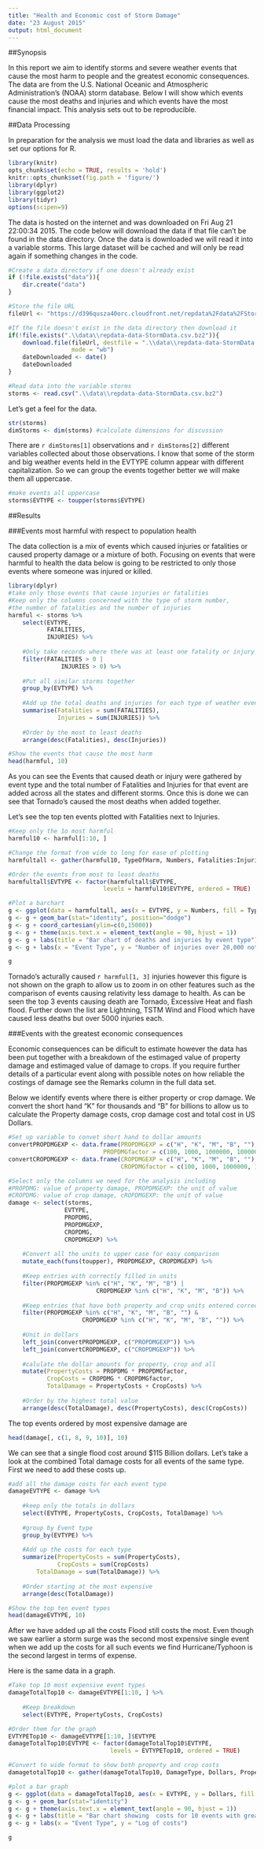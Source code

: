 ```yaml
---
title: "Health and Economic cost of Storm Damage"
date: "23 August 2015"
output: html_document
---
```


##Synopsis

In this report we aim to identify storms and severe weather events that cause the most harm to people and the greatest economic consequences. The data are from the U.S. National Oceanic and Atmospheric Administration's (NOAA) storm database. Below I will show which events cause the most deaths and injuries and which events have the most financial impact. This analysis sets out to be reproducible.

##Data Processing

In preparation for the analysis we must load the data and libraries as well as set our options for R.

```r
library(knitr)
opts_chunk$set(echo = TRUE, results = 'hold')
knitr::opts_chunk$set(fig.path = 'figure/')
library(dplyr)
library(ggplot2)
library(tidyr)
options(scipen=9)
```

The data is hosted on the internet and was downloaded on Fri Aug 21 22:00:34 2015. The code below will download the data if that file can't be found in the data directory. Once the data is downloaded we will read it into a variable storms. This large dataset will be cached and will only be read again if something changes in the code.

```r
#Create a data directory if one doesn't already exist
if (!file.exists("data")){
    dir.create("data")
}

#Store the file URL
fileUrl <- "https://d396qusza40orc.cloudfront.net/repdata%2Fdata%2FStormData.csv.bz2"

#If the file doesn't exist in the data directory then download it
if(!file.exists(".\\data\\repdata-data-StormData.csv.bz2")){
    download.file(fileUrl, destfile = ".\\data\\repdata-data-StormData.csv.bz2", 
                  mode = "wb")
    dateDownloaded <- date()
    dateDownloaded
}

#Read data into the variable storms
storms <- read.csv(".\\data\\repdata-data-StormData.csv.bz2")
```

Let's get a feel for the data. 

```r
str(storms)
dimStorms <- dim(storms) #calculate dimensions for discussion
```

There are `r dimStorms[1]` observations and `r dimStorms[2]` different variables collected about those observations. I know that some of the storm and big weather events held in the EVTYPE column appear with different capitalization. So we can group the events together better we will make them all uppercase.

```r
#make events all uppercase
storms$EVTYPE <- toupper(storms$EVTYPE)
```

##Results

###Events most harmful with respect to population health

The data collection is a mix of events which caused injuries or fatalities or caused property damage or a mixture of both. Focusing on events that were harmful to health the data below is going to be restricted to only those events where someone was injured or killed.

```r
library(dplyr)
#take only those events that cause injuries or fatalities
#Keep only the columns concerned with the type of storm number,
#the number of fatalities and the number of injuries
harmful <- storms %>%
    select(EVTYPE, 
           FATALITIES,
           INJURIES) %>%
    
    #Only take records where there was at least one fatality or injury
    filter(FATALITIES > 0 |
               INJURIES > 0) %>%
    
    #Put all similar storms together
    group_by(EVTYPE) %>%
    
    #Add up the total deaths and injuries for each type of weather event
    summarise(Fatalities = sum(FATALITIES), 
              Injuries = sum(INJURIES)) %>%
    
    #Order by the most to least deaths
    arrange(desc(Fatalities), desc(Injuries))

#Show the events that cause the most harm
head(harmful, 10)
```

As you can see the Events that caused death or injury were gathered by event type and the total number of Fatalities and Injuries for that event are added across all the states and different storms. Once this is done we can see that Tornado's caused the most deaths when added together.

Let's see the top ten events plotted with Fatalities next to Injuries.

```r
#Keep only the 1o most harmful
harmful10 <- harmful[1:10, ]

#Change the format from wide to long for ease of plotting
harmfultall <- gather(harmful10, TypeOfHarm, Numbers, Fatalities:Injuries)

#Order the events from most to least deaths
harmfultall$EVTYPE <- factor(harmfultall$EVTYPE,
                           levels = harmful10$EVTYPE, ordered = TRUE)

#Plot a barchart
g <- ggplot(data = harmfultall, aes(x = EVTYPE, y = Numbers, fill = TypeOfHarm))
g <- g + geom_bar(stat="identity", position="dodge")
g <- g + coord_cartesian(ylim=c(0,15000))
g <- g + theme(axis.text.x = element_text(angle = 90, hjust = 1))
g <- g + labs(title = "Bar chart of deaths and injuries by event type")
g <- g + labs(x = "Event Type", y = "Number of injuries over 20,000 not shown")

g
```

Tornado's acturally caused `r harmful[1, 3]` injuries however this figure is not shown on the graph to allow us to zoom in on other features such as the comparison of events causing relativity less damage to health. As can be seen the top 3 events causing death are Tornado, Excessive Heat and flash flood. Further down the list are Lightning, TSTM Wind and Flood which have caused less deaths but over 5000 injuries each.


###Events with the greatest economic consequences

Economic consequences can be dificult to estimate however the data has been put together with a breakdown of the estimaged value of property damage and estimaged value of damage to crops. If you require further details of a particular event along with possible notes on how reliable the costings of damage see the Remarks column in the full data set.

Below we identify events where there is either property or crop damage. We convert the short hand "K" for thousands and "B" for billions to allow us to calculate the Property damage costs, crop damage cost and total cost in US Dollars.

```r
#Set up variable to convet short hand to dollar amounts
convertPROPDMGEXP <- data.frame(PROPDMGEXP = c("H", "K", "M", "B", ""), 
                           PROPDMGfactor = c(100, 1000, 1000000, 1000000000, 0))
convertCROPDMGEXP <- data.frame(CROPDMGEXP = c("H", "K", "M", "B", ""), 
                                CROPDMGfactor = c(100, 1000, 1000000, 1000000000, 0))

#Select only the columns we need for the analysis including
#PROPDMG: value of property damage, PROPDMGEXP: the unit of value
#CROPDMG: value of crop damage, cROPDMGEXP: the unit of value
damage <- select(storms,
                EVTYPE,
                PROPDMG,
                PROPDMGEXP,
                CROPDMG,
                CROPDMGEXP) %>%
    
    #Convert all the units to upper case for easy comparison
    mutate_each(funs(toupper), PROPDMGEXP, CROPDMGEXP) %>%
    
    #Keep entries with correctly filled in units
    filter(PROPDMGEXP %in% c("H", "K", "M", "B") |
                         CROPDMGEXP %in% c("H", "K", "M", "B")) %>%
    
    #Keep entries that have both property and crop units entered correctly
    filter(PROPDMGEXP %in% c("H", "K", "M", "B", "") &
                     CROPDMGEXP %in% c("H", "K", "M", "B", "")) %>%
    
    #Unit in dollars
    left_join(convertPROPDMGEXP, c("PROPDMGEXP")) %>%
    left_join(convertCROPDMGEXP, c("CROPDMGEXP")) %>%
    
    #calulate the dollar amounts for property, crop and all
    mutate(PropertyCosts = PROPDMG * PROPDMGfactor,
           CropCosts = CROPDMG * CROPDMGfactor,
           TotalDamage = PropertyCosts + CropCosts) %>%
    
    #Order by the highest total value
    arrange(desc(TotalDamage), desc(PropertyCosts), desc(CropCosts))
```

The top events ordered by most expensive damage are

```r
head(damage[, c(1, 8, 9, 10)], 10)
```

We can see that a single flood cost around $115 Billion dollars. Let's take a look at the combined Total damage costs for all events of the same type. First we need to add these costs up.

```r
#add all the damage costs for each event type
damageEVTYPE <- damage %>%
    
    #keep only the totals in dollars
    select(EVTYPE, PropertyCosts, CropCosts, TotalDamage) %>%
    
    #group by Event type
    group_by(EVTYPE) %>%
    
    #Add up the costs for each type
    summarize(PropertyCosts = sum(PropertyCosts),
              CropCosts = sum(CropCosts)
        TotalDamage = sum(TotalDamage)) %>%
    
    #Order starting at the most expensive
    arrange(desc(TotalDamage))

#Show the top ten event types
head(damageEVTYPE, 10)
```

After we have added up all the costs Flood still costs the most. Even though we saw earlier a storm surge was the second most expensive single event when we add up the costs for all such events we find Hurricane/Typhoon is the second largest in terms of expense.

Here is the same data in a graph.

```r
#Take top 10 most expensive event types
damageTotalTop10 <- damageEVTYPE[1:10, ] %>%
    
    #Keep breakdown
    select(EVTYPE, PropertyCosts, CropCosts)

#Order them for the graph
EVTYPETop10 <- damageEVTYPE[1:10, ]$EVTYPE
damageTotalTop10$EVTYPE <- factor(damageTotalTop10$EVTYPE,
                             levels = EVTYPETop10, ordered = TRUE)

#Convert to wide format to show both property and crop costs
damagetotalTop10 <- gather(damageTotalTop10, DamageType, Dollars, PropertyCosts:CropCosts)

#plot a bar graph
g <- ggplot(data = damageTotalTop10, aes(x = EVTYPE, y = Dollars, fill = DamageType))
g <- g + geom_bar(stat="identity")
g <- g + theme(axis.text.x = element_text(angle = 90, hjust = 1))
g <- g + labs(title = "Bar chart showing  costs for 10 events with greatest economic consequency")
g <- g + labs(x = "Event Type", y = "Log of costs")

g
```